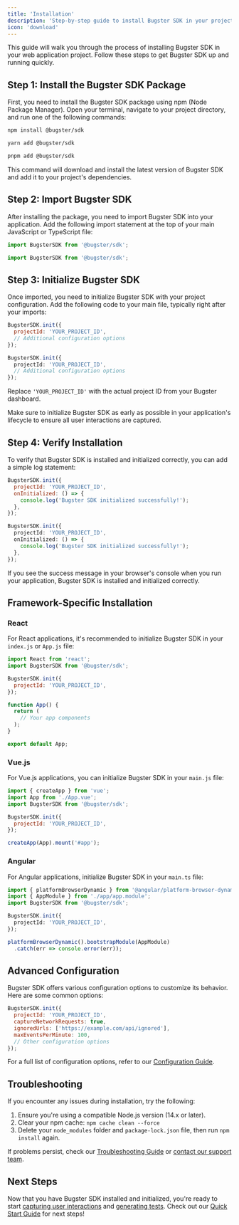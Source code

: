 ```yaml
---
title: 'Installation'
description: 'Step-by-step guide to install Bugster SDK in your project'
icon: 'download'
---
```


This guide will walk you through the process of installing Bugster SDK in your web application project. Follow these steps to get Bugster SDK up and running quickly.

## Step 1: Install the Bugster SDK Package

First, you need to install the Bugster SDK package using npm (Node Package Manager). Open your terminal, navigate to your project directory, and run one of the following commands:

<CodeGroup>

```bash npm
npm install @bugster/sdk
```

```bash yarn
yarn add @bugster/sdk
```

```bash pnpm
pnpm add @bugster/sdk
```

</CodeGroup>

This command will download and install the latest version of Bugster SDK and add it to your project's dependencies.

## Step 2: Import Bugster SDK

After installing the package, you need to import Bugster SDK into your application. Add the following import statement at the top of your main JavaScript or TypeScript file:

<CodeGroup>

```javascript JavaScript
import BugsterSDK from '@bugster/sdk';
```

```typescript TypeScript
import BugsterSDK from '@bugster/sdk';
```

</CodeGroup>

## Step 3: Initialize Bugster SDK

Once imported, you need to initialize Bugster SDK with your project configuration. Add the following code to your main file, typically right after your imports:

<CodeGroup>

```javascript JavaScript
BugsterSDK.init({
  projectId: 'YOUR_PROJECT_ID',
  // Additional configuration options
});
```

```typescript TypeScript
BugsterSDK.init({
  projectId: 'YOUR_PROJECT_ID',
  // Additional configuration options
});
```

</CodeGroup>

Replace `'YOUR_PROJECT_ID'` with the actual project ID from your Bugster dashboard.

<Note>
Make sure to initialize Bugster SDK as early as possible in your application's lifecycle to ensure all user interactions are captured.
</Note>

## Step 4: Verify Installation

To verify that Bugster SDK is installed and initialized correctly, you can add a simple log statement:

<CodeGroup>

```javascript JavaScript
BugsterSDK.init({
  projectId: 'YOUR_PROJECT_ID',
  onInitialized: () => {
    console.log('Bugster SDK initialized successfully!');
  },
});
```

```typescript TypeScript
BugsterSDK.init({
  projectId: 'YOUR_PROJECT_ID',
  onInitialized: () => {
    console.log('Bugster SDK initialized successfully!');
  },
});
```

</CodeGroup>

If you see the success message in your browser's console when you run your application, Bugster SDK is installed and initialized correctly.

## Framework-Specific Installation

### React

For React applications, it's recommended to initialize Bugster SDK in your `index.js` or `App.js` file:

```jsx
import React from 'react';
import BugsterSDK from '@bugster/sdk';

BugsterSDK.init({
  projectId: 'YOUR_PROJECT_ID',
});

function App() {
  return (
    // Your app components
  );
}

export default App;
```

### Vue.js

For Vue.js applications, you can initialize Bugster SDK in your `main.js` file:

```javascript
import { createApp } from 'vue';
import App from './App.vue';
import BugsterSDK from '@bugster/sdk';

BugsterSDK.init({
  projectId: 'YOUR_PROJECT_ID',
});

createApp(App).mount('#app');
```

### Angular

For Angular applications, initialize Bugster SDK in your `main.ts` file:

```typescript
import { platformBrowserDynamic } from '@angular/platform-browser-dynamic';
import { AppModule } from './app/app.module';
import BugsterSDK from '@bugster/sdk';

BugsterSDK.init({
  projectId: 'YOUR_PROJECT_ID',
});

platformBrowserDynamic().bootstrapModule(AppModule)
  .catch(err => console.error(err));
```

## Advanced Configuration

Bugster SDK offers various configuration options to customize its behavior. Here are some common options:

```javascript
BugsterSDK.init({
  projectId: 'YOUR_PROJECT_ID',
  captureNetworkRequests: true,
  ignoredUrls: ['https://example.com/api/ignored'],
  maxEventsPerMinute: 100,
  // Other configuration options
});
```

For a full list of configuration options, refer to our [Configuration Guide](/configuration).

## Troubleshooting

If you encounter any issues during installation, try the following:

1. Ensure you're using a compatible Node.js version (14.x or later).
2. Clear your npm cache: `npm cache clean --force`
3. Delete your `node_modules` folder and `package-lock.json` file, then run `npm install` again.

If problems persist, check our [Troubleshooting Guide](/troubleshooting) or [contact our support team](https://bugster.io/support).

## Next Steps

Now that you have Bugster SDK installed and initialized, you're ready to start [capturing user interactions](/guides/capturing-interactions) and [generating tests](/guides/generating-tests). Check out our [Quick Start Guide](/get-started/quick-start) for next steps!

